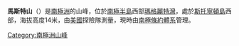 {{coord|68|11|S|67|0|W|source:GNIS|display=title}}

'''馬斯特山'''（{{lang-en|Mast Hill}}）是[[南極洲|南極洲]]的山峰，位於[[南極半島|南極半島]]西部[[瑪格麗特灣|瑪格麗特灣]]，處於[[斯托寧頓島|斯托寧頓島]]西部，海拔高度14米，由[[美國|美國]]探險隊測量，現時由[[南極條約體系|南極條約體系]]管理。

{{DEFAULTSORT:Mast Hill}}
[[Category:南極洲山峰|Category:南極洲山峰]]


{{FallièresCoast-geo-stub}}
